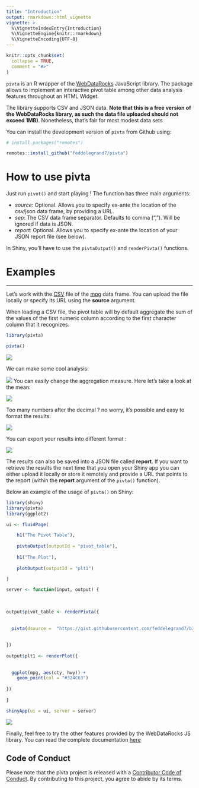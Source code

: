 ```yaml
---
title: "Introduction"
output: rmarkdown::html_vignette
vignette: >
  %\VignetteIndexEntry{Introduction}
  %\VignetteEngine{knitr::rmarkdown}
  %\VignetteEncoding{UTF-8}
---
```


```r
knitr::opts_chunk$set(
  collapse = TRUE,
  comment = "#>"
)
```

`pivta` is an R wrapper of the [WebDataRocks](https://www.webdatarocks.com/) JavaScript library. The package allows to implement an interactive pivot table among other data analysis features throughout an HTML Widget. 

The library supports CSV and JSON data. __Note that this is a free version of the WebDataRocks library, as such the data file uploaded should not exceed 1MB)__. Nonetheless, that's fair for most modest data sets  


You can install the development version of `pivta` from Github using: 


```r

# install.packages("remotes")

remotes::install_github("feddelegrand7/pivta")


```



# How to use pivta

Just run `pivot()` and start playing ! The function has three main arguments:

+ _source_: Optional. Allows you to specify ex-ante the location of the csv/json data frame, by providing a URL. 
+ _sep_: The CSV data frame separator. Defaults to comma (","). Will be ignored if data is JSON.
+ _report_: Optional. Allows you to specify ex-ante the location of your JSON report file (see below). 

In Shiny, you'll have to use the `pivtaOutput()` and `renderPivta()` functions.


# Examples


<hr>

Let's work with the [CSV](https://gist.githubusercontent.com/feddelegrand7/b366864aabf9653361f461cbf972d97c/raw/a62c4672f2f5824b2634a66c948e6258d7c65323/mpg.csv) file of the [mpg](https://ggplot2.tidyverse.org/reference/mpg.html) data frame. You can upload the file locally or specify its URL using the __source__ argument. 

When loading a CSV file, the pivot table will by default aggregate the sum of the values of the first numeric column according to the first character column that it recognizes. 

```r
library(pivta)

pivta()

```

![](https://media.giphy.com/media/J1jfLCcDVlmqDOQgjr/giphy.gif)

We can make some cool analysis: 


![](https://media.giphy.com/media/Wmo8a53B8bM4EOldtt/giphy.gif)
You can easily change the aggregation measure. Here let's take a look at the mean: 

![](https://media.giphy.com/media/fwVP8P3rRcon9brLBt/giphy.gif)


Too many numbers after the decimal ? no worry, it's possible and easy to format the results: 

![](https://media.giphy.com/media/XeSvJs99krQfrVoDzA/giphy.gif)


You can export your results into different format : 

![](https://media.giphy.com/media/TI4QjlXoud4diWT9e2/giphy.gif)

The results can also be saved into a JSON file called __report__. If you want to retrieve the results the next time that you open your Shiny app you can either upload it locally or store it remotely and provide a URL that points to the report (within the __report__ argument of the `pivta()` function). 



Below an example of the usage of `pivta()` on Shiny:


```r
library(shiny)
library(pivta)
library(ggplot2)

ui <- fluidPage(

    h1("The Pivot Table"), 
    
    pivtaOutput(outputId = "pivot_table"),
    
    h1("The Plot"),
    
    plotOutput(outputId = "plt1")

)

server <- function(input, output) {
  
  
  
output$pivot_table <- renderPivta({
  
  
  pivta(dsource =  "https://gist.githubusercontent.com/feddelegrand7/b366864aabf9653361f461cbf972d97c/raw/a62c4672f2f5824b2634a66c948e6258d7c65323/mpg.csv")
  
  
})  
  
output$plt1 <- renderPlot({
  
  
  ggplot(mpg, aes(cty, hwy)) + 
    geom_point(col = "#324C63")
  
})
  
}

shinyApp(ui = ui, server = server)

```

![](https://media.giphy.com/media/LSLBdr5OxENy4NdGhX/giphy.gif)


Finally, feel free to try the other features provided by the WebDataRocks JS library. You can read the complete documentation [here](https://www.webdatarocks.com/doc/)



## Code of Conduct

Please note that the pivta project is released with a [Contributor Code of Conduct](https://contributor-covenant.org/version/2/0/CODE_OF_CONDUCT.html). By contributing to this project, you agree to abide by its terms.














